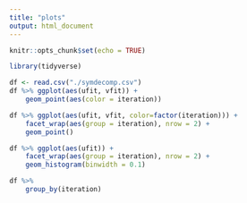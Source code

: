 ```yaml
---
title: "plots"
output: html_document
---
```


```r
knitr::opts_chunk$set(echo = TRUE)
```

```r
library(tidyverse)
```


```r
df <- read.csv("./symdecomp.csv")
df %>% ggplot(aes(ufit, vfit)) +
    geom_point(aes(color = iteration))
```

```r
df %>% ggplot(aes(ufit, vfit, color=factor(iteration))) + 
    facet_wrap(aes(group = iteration), nrow = 2) +
    geom_point()

df %>% ggplot(aes(ufit)) + 
    facet_wrap(aes(group = iteration), nrow = 2) +
    geom_histogram(binwidth = 0.1)
```

```r
df %>% 
    group_by(iteration)
```



